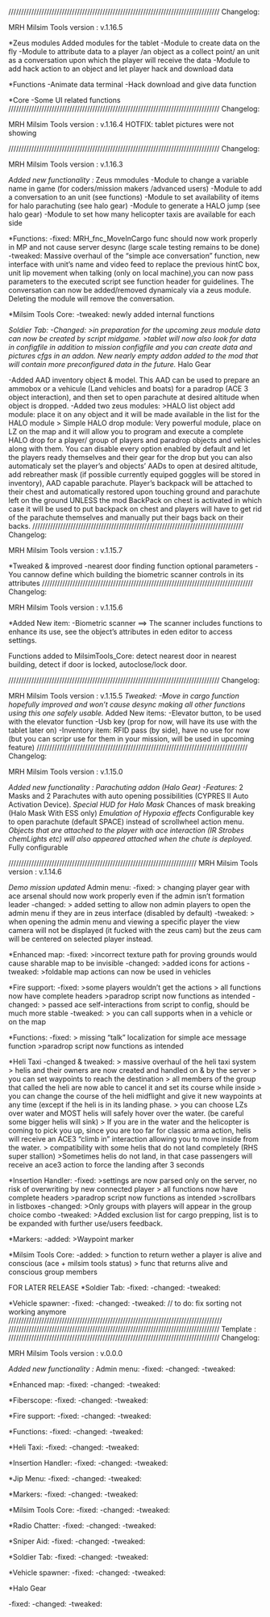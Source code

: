 ///////////////////////////////////////////////////////////////////////////////////
Changelog:

MRH Milsim Tools version : v.1.16.5

*Zeus modules
Added modules for the tablet
-Module to create data on the fly
-Module to attribute data to a player /an object as a collect point/ an unit as a conversation upon which the player will receive the data
-Module to add hack action to an object and let player hack and download data

*Functions
-Animate data terminal
-Hack download and give data function

*Core
-Some UI related functions
///////////////////////////////////////////////////////////////////////////////////
Changelog:

MRH Milsim Tools version : v.1.16.4
HOTFIX: tablet pictures were not showing

///////////////////////////////////////////////////////////////////////////////////
Changelog:

MRH Milsim Tools version : v.1.16.3

*Added new functionality :
*Zeus mmodules
-Module to change a variable name in game (for coders/mission makers /advanced users)
-Module to add a conversation to an unit (see functions)
-Module to set availability of items for halo parachuting (see halo gear)
-Module to generate a HALO jump (see halo gear)
-Module to set how many helicopter taxis are available for each side


*Functions:
-fixed: MRH_fnc_MoveInCargo func should now work properly in MP and not cause server desync (large scale testing remains to be done)
-tweaked: Massive overhaul of the "simple ace conversation" function, new interface with unit's name and video feed to replace the previous hintC box, unit lip movement when talking (only on local machine),you can now pass parameters to the executed script see function header for guidelines. The conversation can now be added/removed dynamicaly via a zeus module. Deleting the module will remove the conversation.

*Milsim Tools Core:
-tweaked: newly added internal functions

*Soldier Tab:
-Changed: >in preparation for the upcoming zeus module data can now be created by script midgame.
 >tablet will now also look for data in configfile in addition to mission configfile and you can create data and pictures cfgs in an addon. New nearly empty addon added to the mod that will contain more preconfigured data in the future. 
*Halo Gear

-Added AAD inventory object & model. This AAD can be used to prepare an ammobox or a vehicule (Land vehicles and boats) for a paradrop (ACE 3 object interaction), and then set to open parachute at desired altitude when object is dropped.
-Added two zeus modules: 
>HALO list object add module: place it on any object and it will be made available in the list for the HALO module
> Simple HALO drop module: Very powerful module, place on LZ on the map and it will allow you to program and execute a complete HALO drop for a player/ group of players and paradrop objects and vehicles along with them. You can disable every option enabled by default and let the players ready themselves and their gear for the drop but you can also automaticaly set the player's and objects' AADs to open at desired altitude, add rebreather mask (if possible currently equiped goggles will be stored in inventory), AAD capable parachute. Player's backpack will be attached to their chest and automatically restored upon touching ground and parachute left on the ground UNLESS the mod BackPack on chest is activated in which case it will be used to put backpack on chest and players will have to get rid of the parachute themselves and manually put their bags back on their backs.
///////////////////////////////////////////////////////////////////////////////////
Changelog:

MRH Milsim Tools version : v.1.15.7

*Tweaked & improved
-nearest door finding function optional parameters
-You cannow define which building the biometric scanner controls in its attributes
///////////////////////////////////////////////////////////////////////////////////
Changelog:

MRH Milsim Tools version : v.1.15.6

*Added
New item:
-Biometric scanner 
==> The scanner includes functions to enhance its use, see the object's attributes in eden editor to access settings.

Functions added to MilsimTools_Core:
detect nearest door in nearest building, detect if door is locked, autoclose/lock door.


///////////////////////////////////////////////////////////////////////////////////
Changelog:

MRH Milsim Tools version : v.1.15.5
*Tweaked:
-Move in cargo function hopefully improved and won't cause desync making all other functions using this one safely usable.
*Added
New items:
-Elevator button, to be used with the elevator function
-Usb key (prop for now, will have its use with the tablet later on)
-Inventory item: RFID pass (by side), have no use for now (but you can scripr use for them in your mission, will be used in upcoming feature)
///////////////////////////////////////////////////////////////////////////////////
Changelog:

MRH Milsim Tools version : v.1.15.0


*Added new functionality : Parachuting addon (Halo Gear)
-Features:
* 2 Masks and 2 Parachutes with auto opening possibilities (CYPRES II Auto Activation Device).
*Special HUD for Halo Mask
*Chances of mask breaking (Halo Mask With ESS only)
*Emulation of Hypoxia effects
*Configurable key to open parachute (default SPACE) instead of scrollwheel action menu.
*Objects that are attached to the player with ace interaction (IR Strobes chemLights etc) will also appeared attached when the chute is deployed.
*Fully configurable





//////////////////////////////////////////////////////////////////////////
MRH Milsim Tools version : v.1.14.6

*Demo mission updated
*Admin menu:
-fixed:
> changing player gear with ace arsenal should now work properly even if the admin isn’t formation leader
-changed:
> added setting to allow non admin players to open the admin menu if they are in zeus interface (disabled by default)
-tweaked:
> when opening the admin menu and viewing a specific player the view camera will not be displayed (it fucked with the zeus cam) but the zeus cam will be centered on selected player instead.

*Enhanced map:
-fixed:
>incorrect texture path for proving grounds would cause sharable map to be invisible
-changed:
>added icons for actions
-tweaked:
>foldable map actions can now be used in vehicles

*Fire support:
-fixed: 
>some players wouldn’t get the actions
> all functions now have complete headers
>paradrop script now functions as intended
-changed:
> passed ace self-interactions from script to config, should be much more stable
-tweaked:
> you can call supports when in a vehicle or on the map

*Functions:
-fixed:
> missing “talk” localization for simple ace message function
>paradrop script now functions as intended


*Heli Taxi
-changed & tweaked:
> massive overhaul of the heli taxi system
> helis and their owners are now created and handled on & by the server
> you can set waypoints to reach the destination
> all members of the group that called the heli are now able to cancel it and set its course while inside
> you can change the course of the heli midflight and give it new waypoints at any time (except if the heli is in its landing phase.
> you can choose LZs over water and MOST helis will safely hover over the water. (be careful some bigger helis will sink)
> If you are in the water and the helicopter is coming to pick you up, since you are too far for classic arma action, helis will receive an ACE3 “climb in” interaction allowing you to move inside from the water.
> compatibility with some helis that do not land completely (RHS super stallion)
>Sometimes helis do not land, in that case passengers will receive an ace3 action to force the landing after 3 seconds

*Insertion Handler:
-fixed:
>settings are now parsed only on the server, no risk of overwriting by new connected player
> all functions now have complete headers
>paradrop script now functions as intended
>scrollbars in listboxes
-changed: 
>Only groups with players will appear in the group choice combo
-tweaked: 
>Added exclusion list for cargo prepping, list is to be expanded with further use/users feedback.


*Markers:
-added: 
>Waypoint marker

*Milsim Tools Core:
-added:
> function to return wether a player is alive and conscious (ace + milsim tools status)
> func that returns alive and conscious group members




FOR LATER RELEASE
*Soldier Tab:
-fixed:
-changed:
-tweaked:

*Vehicle spawner:
-fixed:
-changed:
-tweaked:
// to do: fix sorting not working anymore
////////////////////////////////////////////////////////////////////////////////////
///////////////////////////////////////////////////////////////////////////////////
Template :
///////////////////////////////////////////////////////////////////////////////////
Changelog:

MRH Milsim Tools version : v.0.0.0

*Added new functionality :
*Admin menu:
-fixed:
-changed:
-tweaked:

*Enhanced map:
-fixed:
-changed:
-tweaked:

*Fiberscope:
-fixed:
-changed:
-tweaked:

*Fire support:
-fixed:
-changed:
-tweaked:

*Functions:
-fixed:
-changed:
-tweaked:

*Heli Taxi:
-fixed:
-changed:
-tweaked:

*Insertion Handler:
-fixed:
-changed:
-tweaked:

*Jip Menu:
-fixed:
-changed:
-tweaked:

*Markers:
-fixed:
-changed:
-tweaked:

*Milsim Tools Core:
-fixed:
-changed:
-tweaked:

*Radio Chatter:
-fixed:
-changed:
-tweaked:

*Sniper Aid:
-fixed:
-changed:
-tweaked:

*Soldier Tab:
-fixed:
-changed:
-tweaked:

*Vehicle spawner:
-fixed:
-changed:
-tweaked:

*Halo Gear

-fixed:
-changed:
-tweaked: